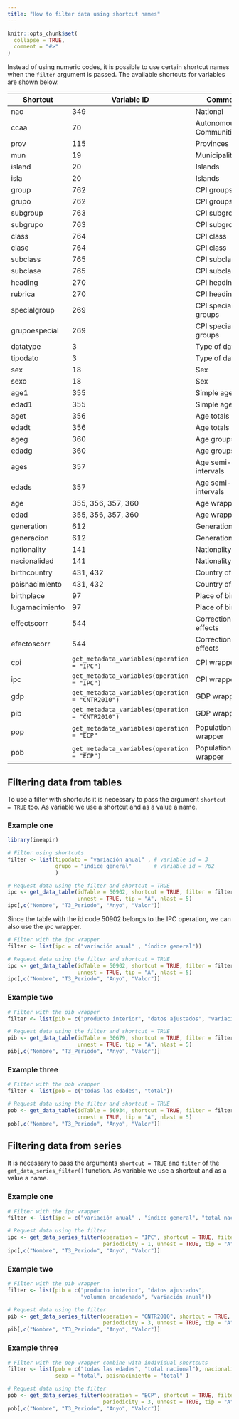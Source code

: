 ```yaml
---
title: "How to filter data using shortcut names"
---
```


```r
knitr::opts_chunk$set(
  collapse = TRUE,
  comment = "#>"
)
```

Instead of using numeric codes, it is possible to use certain shortcut names
when the `filter` argument is passed. The available shortcuts for
variables are shown below.

|Shortcut | Variable ID | Comment|
|---------|----|--------|
|nac             | 349 | National|
|ccaa            | 70  | Autonomous Communities |
|prov            | 115 | Provinces |
|mun             | 19  | Municipalities |
|island          | 20  | Islands |
|isla            | 20  | Islands |
|group           | 762 | CPI groups |
|grupo           | 762 | CPI groups |
|subgroup        | 763 | CPI subgroups |
|subgrupo        | 763 | CPI subgroups |
|class           | 764 | CPI class |
|clase           | 764 | CPI class |
|subclass        | 765 | CPI subclass |
|subclase        | 765 | CPI subclass |
|heading         | 270 | CPI headings |
|rubrica         | 270 | CPI headings |
|specialgroup    | 269 | CPI special groups |
|grupoespecial   | 269 | CPI special groups |
|datatype        | 3   | Type of data |
|tipodato        | 3   | Type of data |
|sex             | 18  | Sex |
|sexo            | 18  | Sex |
|age1            | 355 | Simple age |
|edad1           | 355 | Simple age |
|aget            | 356 | Age totals |
|edadt           | 356 | Age totals |
|ageg            | 360 | Age groups |
|edadg           | 360 | Age groups |
|ages            | 357 | Age semi-intervals |
|edads           | 357 | Age semi-intervals |
|age             |355, 356, 357, 360 | Age wrapper |
|edad            |355, 356, 357, 360 | Age wrapper |
|generation      | 612 | Generation/ages |
|generacion      | 612 | Generation/ages |
|nationality     | 141 | Nationality |
|nacionalidad    | 141 | Nationality |
|birthcountry    | 431, 432 | Country of birth |
|paisnacimiento  | 431, 432 | Country of birth |
|birthplace      | 97  | Place of birth |
|lugarnacimiento | 97  | Place of birth |
|effectscorr     | 544 | Correction of effects |
|efectoscorr     | 544 | Correction of effects |
|cpi         | `get_metadata_variables(operation = "IPC")`    | CPI wrapper |
|ipc         | `get_metadata_variables(operation = "IPC")`    | CPI wrapper |
|gdp         | `get_metadata_variables(operation = "CNTR2010")` | GDP wrapper |
|pib         | `get_metadata_variables(operation = "CNTR2010")` | GDP wrapper |
|pop         | `get_metadata_variables(operation = "ECP"`  | Population wrapper|
|pob         | `get_metadata_variables(operation = "ECP")` | Population wrapper|

## Filtering data from tables

To use a filter with shortcuts it is necessary to pass the argument
`shortcut = TRUE` too. As variable we use a shortcut and as a value a name.

### Example one

```r
library(ineapir)

# Filter using shortcuts
filter <- list(tipodato = "variación anual" , # variable id = 3
               grupo = "índice general"       # variable id = 762
               )

# Request data using the filter and shortcut = TRUE
ipc <- get_data_table(idTable = 50902, shortcut = TRUE, filter = filter,
                      unnest = TRUE, tip = "A", nlast = 5)
ipc[,c("Nombre", "T3_Periodo", "Anyo", "Valor")]
```

Since the table with the id code 50902 belongs to the IPC operation, we can
also use the *ipc* wrapper.

```r
# Filter with the ipc wrapper
filter <- list(ipc = c("variación anual" , "índice general"))

# Request data using the filter and shortcut = TRUE
ipc <- get_data_table(idTable = 50902, shortcut = TRUE, filter = filter,
                      unnest = TRUE, tip = "A", nlast = 5)
ipc[,c("Nombre", "T3_Periodo", "Anyo", "Valor")]
```

### Example two

```r
# Filter with the pib wrapper
filter <- list(pib = c("producto interior", "datos ajustados", "variación anual"))

# Request data using the filter and shortcut = TRUE
pib <- get_data_table(idTable = 30679, shortcut = TRUE, filter = filter,
                      unnest = TRUE, tip = "A", nlast = 5)
pib[,c("Nombre", "T3_Periodo", "Anyo", "Valor")]
```

### Example three

```r
# Filter with the pob wrapper
filter <- list(pob = c("todas las edades", "total"))

# Request data using the filter and shortcut = TRUE
pob <- get_data_table(idTable = 56934, shortcut = TRUE, filter = filter,
                      unnest = TRUE, tip = "A", nlast = 5)
pob[,c("Nombre", "T3_Periodo", "Anyo", "Valor")]
```

## Filtering data from series
It is necessary to pass the arguments `shortcut = TRUE` and `filter` of the 
`get_data_series_filter()` function. As variable we use a shortcut and as a
value a name.

### Example one

```r
# Filter with the ipc wrapper
filter <- list(ipc = c("variación anual" , "índice general", "total nacional"))

# Request data using the filter
ipc <- get_data_series_filter(operation = "IPC", shortcut = TRUE, filter = filter,
                              periodicity = 1, unnest = TRUE, tip = "A")
ipc[,c("Nombre", "T3_Periodo", "Anyo", "Valor")]
```

### Example two

```r
# Filter with the pib wrapper
filter <- list(pib = c("producto interior", "datos ajustados",
                       "volumen encadenado", "variación anual"))

# Request data using the filter
pib <- get_data_series_filter(operation = "CNTR2010", shortcut = TRUE, filter = filter,
                              periodicity = 3, unnest = TRUE, tip = "A")
pib[,c("Nombre", "T3_Periodo", "Anyo", "Valor")]
```


### Example three

```r
# Filter with the pop wrapper combine with individual shortcuts
filter <- list(pob = c("todas las edades", "total nacional"), nacionalidad = "total",
               sexo = "total", paisnacimiento = "total" )

# Request data using the filter
pob <- get_data_series_filter(operation = "ECP", shortcut = TRUE, filter = filter,
                              periodicity = 3, unnest = TRUE, tip = "A")
pob[,c("Nombre", "T3_Periodo", "Anyo", "Valor")]
```
